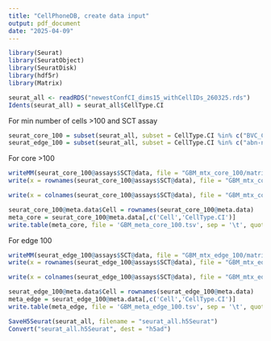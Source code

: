 ---
title: "CellPhoneDB, create data input"
output: pdf_document
date: "2025-04-09"
---

```{r include = FALSE}
library(Seurat)
library(SeuratObject)
library(SeuratDisk)
library(hdf5r)
library(Matrix)
```

```{r load the data}
seurat_all <- readRDS("newestConfCI_dims15_withCellIDs_260325.rds")
Idents(seurat_all) = seurat_all$CellType.CI
```
For min number of cells >100 and SCT assay
```{r subset cds}
seurat_core_100 = subset(seurat_all, subset = CellType.CI %in% c("BVC_Core","GBM_Core","Myeloid_Core","Oligo_Core"))
seurat_edge_100 = subset(seurat_all, subset = CellType.CI %in% c("abn-neuron_Edge","Astrocyte_Edge","BVC_Edge","Ex-neuron_Edge","GBM_Edge","In-neuron_Edge","Myeloid_Edge","OL-MG_Edge","Oligo_Edge","OPC_Edge","T-cell_Edge"))
```

For core >100
```{r write gene expression in mtx format, updated core data, 100}
writeMM(seurat_core_100@assays$SCT@data, file = "GBM_mtx_core_100/matrix.mtx") 
write(x = rownames(seurat_core_100@assays$SCT@data), file = "GBM_mtx_core_100/features.tsv")

write(x = colnames(seurat_core_100@assays$SCT@data), file = "GBM_mtx_core_100/barcodes.tsv")
```

```{r generate metadata, updated core data, 100}
seurat_core_100@meta.data$Cell = rownames(seurat_core_100@meta.data)
meta_core = seurat_core_100@meta.data[,c('Cell','CellType.CI')]
write.table(meta_core, file = 'GBM_meta_core_100.tsv', sep = '\t', quote = F, row.names = F)
```

For edge 100
```{r write gene expression in mtx format, updated edge data, 100}
writeMM(seurat_edge_100@assays$SCT@data, file = "GBM_mtx_edge_100/matrix.mtx")
write(x = rownames(seurat_edge_100@assays$SCT@data), file = "GBM_mtx_edge_100/features.tsv")

write(x = colnames(seurat_edge_100@assays$SCT@data), file = "GBM_mtx_edge_100/barcodes.tsv")
```

```{r generate metadata}
seurat_edge_100@meta.data$Cell = rownames(seurat_edge_100@meta.data)
meta_edge = seurat_edge_100@meta.data[,c('Cell','CellType.CI')]
write.table(meta_edge, file = 'GBM_meta_edge_100.tsv', sep = '\t', quote = F, row.names = F)
```

```{r convert to anndata}
SaveH5Seurat(seurat_all, filename = "seurat_all.h5Seurat")
Convert("seurat_all.h5Seurat", dest = "h5ad")
```



